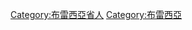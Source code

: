 {{Commons category|People of Brescia}}
{{Cat more|布雷西亞}}

[[Category:布雷西亞省人|Category:布雷西亞省人]]
[[Category:布雷西亞|Category:布雷西亞]]